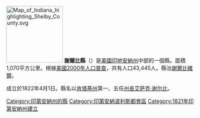{{noteTA
|G1=US
}}

{{Otheruses|謝爾比縣|subject=美國印地安納州的一個縣|other=同名的縣}}
[[File:Map_of_Indiana_highlighting_Shelby_County.svg|150px]]
'''謝爾比縣'''（{{lang-en|Shelby County}}）是[[美國|美國]][[印地安納州|印地安納州]]中部的一個縣。面積1,070平方公里。根據[[美國2000年人口普查|美國2000年人口普查]]，共有人口43,445人。縣治[[謝爾比維爾_(印地安納州)|謝爾比維爾]]。

成立於1822年4月1日。縣名以[[肯塔基州|肯塔基州]]第一、五任[[肯塔基州州長|州長]][[艾萨克·谢尔比|艾萨克·谢尔比]]。

{{印第安納州}}
{{謝爾比縣 (印地安納州)}}
{{Authority control}}

{{DEFAULTSORT:Shelby County}}
[[Category:印第安納州的縣|Category:印第安納州的縣]]
[[Category:印第安納波利斯都會區|Category:印第安納波利斯都會區]]
[[Category:1821年印第安納州建立|Category:1821年印第安納州建立]]

{{Indiana-geo-stub}}